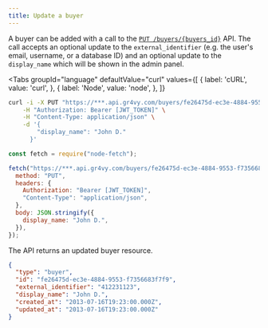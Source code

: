 ```yaml
---
title: Update a buyer
---
```



A buyer can be added with a call to the [`PUT /buyers/{buyers_id}`][api] API.
The call accepts an optional update to the `external_identifier` (e.g. the
user's email, username, or a database ID) and an optional update to the
`display_name` which will be shown in the admin panel.

[api]: /reference#operation/update-buyer

<Tabs
  groupId="language"
  defaultValue="curl"
  values={[
    { label: 'cURL', value: 'curl', },
    { label: 'Node', value: 'node', },
  ]}
>
  <TabItem value="curl">

```bash {4-7}
curl -i -X PUT "https://***.api.gr4vy.com/buyers/fe26475d-ec3e-4884-9553-f7356683f7f9" \
    -H "Authorization: Bearer [JWT_TOKEN]" \
    -H "Content-Type: application/json" \
    -d '{
        "display_name": "John D."
      }'
```

  </TabItem>
  <TabItem value="node">

```js {9-11}
const fetch = require("node-fetch");

fetch("https://***.api.gr4vy.com/buyers/fe26475d-ec3e-4884-9553-f7356683f7f9", {
  method: "PUT",
  headers: {
    Authorization: "Bearer [JWT_TOKEN]",
    "Content-Type": "application/json",
  },
  body: JSON.stringify({
    display_name: "John D.",
  }),
});
```

  </TabItem>
</Tabs>

The API returns an updated buyer resource.

```json
{
  "type": "buyer",
  "id": "fe26475d-ec3e-4884-9553-f7356683f7f9",
  "external_identifier": "412231123",
  "display_name": "John D.",
  "created_at": "2013-07-16T19:23:00.000Z",
  "updated_at": "2013-07-16T19:23:00.000Z"
}
```
